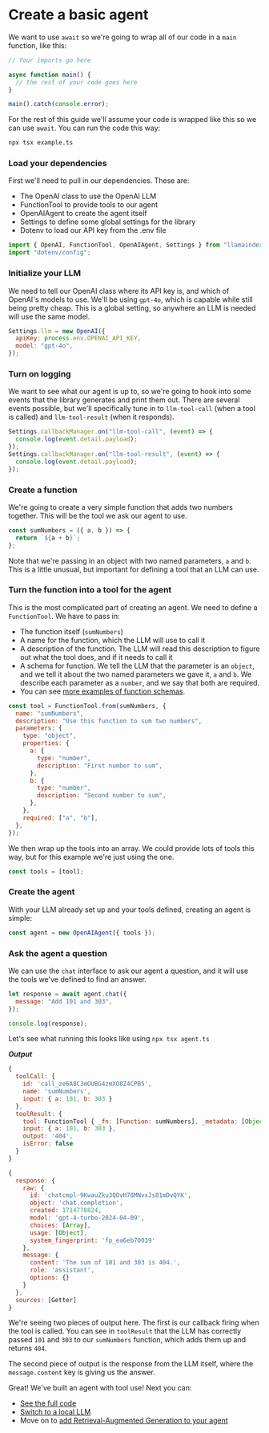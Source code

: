 # Create a basic agent

We want to use `await` so we're going to wrap all of our code in a `main` function, like this:

```typescript
// Your imports go here

async function main() {
  // the rest of your code goes here
}

main().catch(console.error);
```

For the rest of this guide we'll assume your code is wrapped like this so we can use `await`. You can run the code this way:

```bash
npx tsx example.ts
```

### Load your dependencies

First we'll need to pull in our dependencies. These are:

- The OpenAI class to use the OpenAI LLM
- FunctionTool to provide tools to our agent
- OpenAIAgent to create the agent itself
- Settings to define some global settings for the library
- Dotenv to load our API key from the .env file

```javascript
import { OpenAI, FunctionTool, OpenAIAgent, Settings } from "llamaindex";
import "dotenv/config";
```

### Initialize your LLM

We need to tell our OpenAI class where its API key is, and which of OpenAI's models to use. We'll be using `gpt-4o`, which is capable while still being pretty cheap. This is a global setting, so anywhere an LLM is needed will use the same model.

```javascript
Settings.llm = new OpenAI({
  apiKey: process.env.OPENAI_API_KEY,
  model: "gpt-4o",
});
```

### Turn on logging

We want to see what our agent is up to, so we're going to hook into some events that the library generates and print them out. There are several events possible, but we'll specifically tune in to `llm-tool-call` (when a tool is called) and `llm-tool-result` (when it responds).

```javascript
Settings.callbackManager.on("llm-tool-call", (event) => {
  console.log(event.detail.payload);
});
Settings.callbackManager.on("llm-tool-result", (event) => {
  console.log(event.detail.payload);
});
```

### Create a function

We're going to create a very simple function that adds two numbers together. This will be the tool we ask our agent to use.

```javascript
const sumNumbers = ({ a, b }) => {
  return `${a + b}`;
};
```

Note that we're passing in an object with two named parameters, `a` and `b`. This is a little unusual, but important for defining a tool that an LLM can use.

### Turn the function into a tool for the agent

This is the most complicated part of creating an agent. We need to define a `FunctionTool`. We have to pass in:

- The function itself (`sumNumbers`)
- A name for the function, which the LLM will use to call it
- A description of the function. The LLM will read this description to figure out what the tool does, and if it needs to call it
- A schema for function. We tell the LLM that the parameter is an `object`, and we tell it about the two named parameters we gave it, `a` and `b`. We describe each parameter as a `number`, and we say that both are required.
- You can see [more examples of function schemas](https://cookbook.openai.com/examples/how_to_call_functions_with_chat_models).

```javascript
const tool = FunctionTool.from(sumNumbers, {
  name: "sumNumbers",
  description: "Use this function to sum two numbers",
  parameters: {
    type: "object",
    properties: {
      a: {
        type: "number",
        description: "First number to sum",
      },
      b: {
        type: "number",
        description: "Second number to sum",
      },
    },
    required: ["a", "b"],
  },
});
```

We then wrap up the tools into an array. We could provide lots of tools this way, but for this example we're just using the one.

```javascript
const tools = [tool];
```

### Create the agent

With your LLM already set up and your tools defined, creating an agent is simple:

```javascript
const agent = new OpenAIAgent({ tools });
```

### Ask the agent a question

We can use the `chat` interface to ask our agent a question, and it will use the tools we've defined to find an answer.

```javascript
let response = await agent.chat({
  message: "Add 101 and 303",
});

console.log(response);
```

Let's see what running this looks like using `npx tsx agent.ts`

**_Output_**

```javascript
{
  toolCall: {
    id: 'call_ze6A8C3mOUBG4zmXO8Z4CPB5',
    name: 'sumNumbers',
    input: { a: 101, b: 303 }
  },
  toolResult: {
    tool: FunctionTool { _fn: [Function: sumNumbers], _metadata: [Object] },
    input: { a: 101, b: 303 },
    output: '404',
    isError: false
  }
}
```

```javascript
{
  response: {
    raw: {
      id: 'chatcmpl-9KwauZku3QOvH78MNvxJs81mDvQYK',
      object: 'chat.completion',
      created: 1714778824,
      model: 'gpt-4-turbo-2024-04-09',
      choices: [Array],
      usage: [Object],
      system_fingerprint: 'fp_ea6eb70039'
    },
    message: {
      content: 'The sum of 101 and 303 is 404.',
      role: 'assistant',
      options: {}
    }
  },
  sources: [Getter]
}
```

We're seeing two pieces of output here. The first is our callback firing when the tool is called. You can see in `toolResult` that the LLM has correctly passed `101` and `303` to our `sumNumbers` function, which adds them up and returns `404`.

The second piece of output is the response from the LLM itself, where the `message.content` key is giving us the answer.

Great! We've built an agent with tool use! Next you can:

- [See the full code](https://github.com/run-llama/ts-agents/blob/main/1_agent/agent.ts)
- [Switch to a local LLM](local_model)
- Move on to [add Retrieval-Augmented Generation to your agent](agentic_rag)
